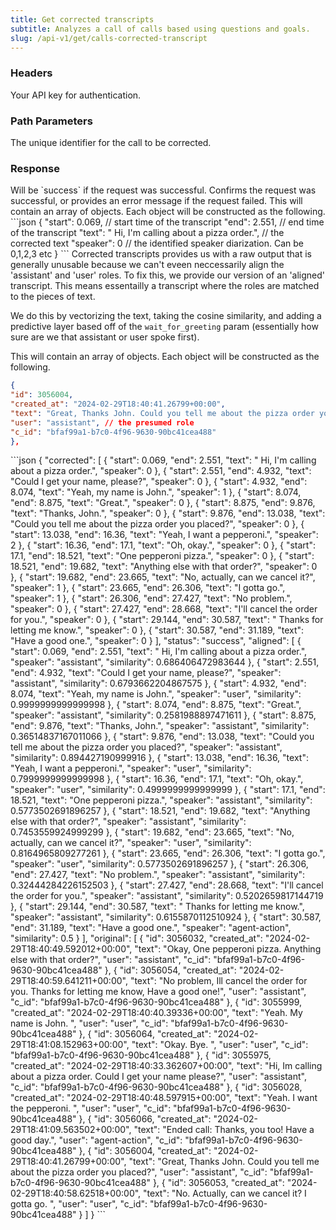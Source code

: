 ```yaml
---
title: Get corrected transcripts
subtitle: Analyzes a call of calls based using questions and goals.
slug: /api-v1/get/calls-corrected-transcript
---
```



### Headers

<ParamField header="authorization" type="string" required>
  Your API key for authentication.
</ParamField>

### Path Parameters

<ParamField path="call_id" type="string" required>
  The unique identifier for the call to be corrected.
</ParamField>

### Response

<ResponseField type="object" name="status">
  Will be `success` if the request was successful.
</ResponseField>

<ResponseField type="string" name="message">
  Confirms the request was successful, or provides an error message if the request failed.
</ResponseField>

<ResponseField type="array" name="corrected">
This will contain an array of objects. Each object will be constructed as the following. 
```json
{
"start": 0.069, // start time of the transcript
"end": 2.551, // end time of the transcript
"text": " Hi, I'm calling about a pizza order.", // the corrected text
"speaker": 0 // the identified speaker diarization. Can be 0,1,2,3 etc
}
```
</ResponseField>
<ResponseField type="array" name="aligned">
Corrected transcripts provides us with a raw output that is generally unusable because we can't eveen neccessarily align the 'assistant' and 'user' roles. To fix this, we provide our version of an 'aligned' transcript. This means essentailly a transcript where the roles are matched to the pieces of text.

We do this by vectorizing the text, taking the cosine similarity, and adding a predictive layer based off of the `wait_for_greeting` param (essentially how sure are we that assistant or user spoke first).

This will contain an array of objects. Each object will be constructed as the following.

```json
{
"id": 3056004,
"created_at": "2024-02-29T18:40:41.26799+00:00",
"text": "Great, Thanks John. Could you tell me about the pizza order you placed?", // the corrected text
"user": "assistant", // the presumed role
"c_id": "bfaf99a1-b7c0-4f96-9630-90bc41cea488"
},
```

</ResponseField>

<ResponseExample>
```json
{
    "corrected": [
        {
            "start": 0.069,
            "end": 2.551,
            "text": " Hi, I'm calling about a pizza order.",
            "speaker": 0
        },
        {
            "start": 2.551,
            "end": 4.932,
            "text": "Could I get your name, please?",
            "speaker": 0
        },
        {
            "start": 4.932,
            "end": 8.074,
            "text": "Yeah, my name is John.",
            "speaker": 1
        },
        {
            "start": 8.074,
            "end": 8.875,
            "text": "Great.",
            "speaker": 0
        },
        {
            "start": 8.875,
            "end": 9.876,
            "text": "Thanks, John.",
            "speaker": 0
        },
        {
            "start": 9.876,
            "end": 13.038,
            "text": "Could you tell me about the pizza order you placed?",
            "speaker": 0
        },
        {
            "start": 13.038,
            "end": 16.36,
            "text": "Yeah, I want a pepperoni.",
            "speaker": 2
        },
        {
            "start": 16.36,
            "end": 17.1,
            "text": "Oh, okay.",
            "speaker": 0
        },
        {
            "start": 17.1,
            "end": 18.521,
            "text": "One pepperoni pizza.",
            "speaker": 0
        },
        {
            "start": 18.521,
            "end": 19.682,
            "text": "Anything else with that order?",
            "speaker": 0
        },
        {
            "start": 19.682,
            "end": 23.665,
            "text": "No, actually, can we cancel it?",
            "speaker": 1
        },
        {
            "start": 23.665,
            "end": 26.306,
            "text": "I gotta go.",
            "speaker": 1
        },
        {
            "start": 26.306,
            "end": 27.427,
            "text": "No problem.",
            "speaker": 0
        },
        {
            "start": 27.427,
            "end": 28.668,
            "text": "I'll cancel the order for you.",
            "speaker": 0
        },
        {
            "start": 29.144,
            "end": 30.587,
            "text": " Thanks for letting me know.",
            "speaker": 0
        },
        {
            "start": 30.587,
            "end": 31.189,
            "text": "Have a good one.",
            "speaker": 0
        }
    ],
    "status": "success",
    "aligned": [
        {
            "start": 0.069,
            "end": 2.551,
            "text": " Hi, I'm calling about a pizza order.",
            "speaker": "assistant",
            "similarity": 0.686406472983644
        },
        {
            "start": 2.551,
            "end": 4.932,
            "text": "Could I get your name, please?",
            "speaker": "assistant",
            "similarity": 0.6793662204867575
        },
        {
            "start": 4.932,
            "end": 8.074,
            "text": "Yeah, my name is John.",
            "speaker": "user",
            "similarity": 0.9999999999999998
        },
        {
            "start": 8.074,
            "end": 8.875,
            "text": "Great.",
            "speaker": "assistant",
            "similarity": 0.2581988897471611
        },
        {
            "start": 8.875,
            "end": 9.876,
            "text": "Thanks, John.",
            "speaker": "assistant",
            "similarity": 0.36514837167011066
        },
        {
            "start": 9.876,
            "end": 13.038,
            "text": "Could you tell me about the pizza order you placed?",
            "speaker": "assistant",
            "similarity": 0.894427190999916
        },
        {
            "start": 13.038,
            "end": 16.36,
            "text": "Yeah, I want a pepperoni.",
            "speaker": "user",
            "similarity": 0.7999999999999998
        },
        {
            "start": 16.36,
            "end": 17.1,
            "text": "Oh, okay.",
            "speaker": "user",
            "similarity": 0.4999999999999999
        },
        {
            "start": 17.1,
            "end": 18.521,
            "text": "One pepperoni pizza.",
            "speaker": "assistant",
            "similarity": 0.5773502691896257
        },
        {
            "start": 18.521,
            "end": 19.682,
            "text": "Anything else with that order?",
            "speaker": "assistant",
            "similarity": 0.7453559924999299
        },
        {
            "start": 19.682,
            "end": 23.665,
            "text": "No, actually, can we cancel it?",
            "speaker": "user",
            "similarity": 0.8164965809277261
        },
        {
            "start": 23.665,
            "end": 26.306,
            "text": "I gotta go.",
            "speaker": "user",
            "similarity": 0.5773502691896257
        },
        {
            "start": 26.306,
            "end": 27.427,
            "text": "No problem.",
            "speaker": "assistant",
            "similarity": 0.32444284226152503
        },
        {
            "start": 27.427,
            "end": 28.668,
            "text": "I'll cancel the order for you.",
            "speaker": "assistant",
            "similarity": 0.5202659817144719
        },
        {
            "start": 29.144,
            "end": 30.587,
            "text": " Thanks for letting me know.",
            "speaker": "assistant",
            "similarity": 0.6155870112510924
        },
        {
            "start": 30.587,
            "end": 31.189,
            "text": "Have a good one.",
            "speaker": "agent-action",
            "similarity": 0.5
        }
    ],
    "original": [
        {
            "id": 3056032,
            "created_at": "2024-02-29T18:40:49.592012+00:00",
            "text": "Okay, One pepperoni pizza. Anything else with that order?",
            "user": "assistant",
            "c_id": "bfaf99a1-b7c0-4f96-9630-90bc41cea488"
        },
        {
            "id": 3056054,
            "created_at": "2024-02-29T18:40:59.641211+00:00",
            "text": "No problem, Ill cancel the order for you. Thanks for letting me know, Have a good one!",
            "user": "assistant",
            "c_id": "bfaf99a1-b7c0-4f96-9630-90bc41cea488"
        },
        {
            "id": 3055999,
            "created_at": "2024-02-29T18:40:40.39336+00:00",
            "text": "Yeah. My name is John. ",
            "user": "user",
            "c_id": "bfaf99a1-b7c0-4f96-9630-90bc41cea488"
        },
        {
            "id": 3056064,
            "created_at": "2024-02-29T18:41:08.152963+00:00",
            "text": "Okay. Bye. ",
            "user": "user",
            "c_id": "bfaf99a1-b7c0-4f96-9630-90bc41cea488"
        },
        {
            "id": 3055975,
            "created_at": "2024-02-29T18:40:33.362607+00:00",
            "text": "Hi, Im calling about a pizza order. Could I get your name please?",
            "user": "assistant",
            "c_id": "bfaf99a1-b7c0-4f96-9630-90bc41cea488"
        },
        {
            "id": 3056028,
            "created_at": "2024-02-29T18:40:48.597915+00:00",
            "text": "Yeah. I want the pepperoni. ",
            "user": "user",
            "c_id": "bfaf99a1-b7c0-4f96-9630-90bc41cea488"
        },
        {
            "id": 3056066,
            "created_at": "2024-02-29T18:41:09.563502+00:00",
            "text": "Ended call: Thanks, you too! Have a good day.",
            "user": "agent-action",
            "c_id": "bfaf99a1-b7c0-4f96-9630-90bc41cea488"
        },
        {
            "id": 3056004,
            "created_at": "2024-02-29T18:40:41.26799+00:00",
            "text": "Great, Thanks John. Could you tell me about the pizza order you placed?",
            "user": "assistant",
            "c_id": "bfaf99a1-b7c0-4f96-9630-90bc41cea488"
        },
        {
            "id": 3056053,
            "created_at": "2024-02-29T18:40:58.62518+00:00",
            "text": "No. Actually, can we cancel it? I gotta go. ",
            "user": "user",
            "c_id": "bfaf99a1-b7c0-4f96-9630-90bc41cea488"
        }
    ]
}
```
</ResponseExample>

